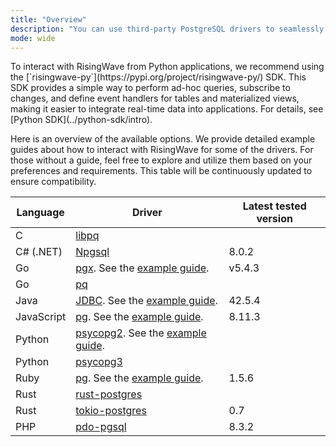 ```yaml
---
title: "Overview"
description: "You can use third-party PostgreSQL drivers to seamlessly interact with RisingWave from your applications."
mode: wide
---
```


<Note>
To interact with RisingWave from Python applications, we recommend using the [`risingwave-py`](https://pypi.org/project/risingwave-py/) SDK. 
This SDK provides a simple way to perform ad-hoc queries, subscribe to changes, and define event handlers for tables and materialized views, making it easier to integrate real-time data into applications. For details, see [Python SDK](../python-sdk/intro).
</Note>

Here is an overview of the available options. We provide detailed example guides about how to interact with RisingWave for some of the drivers. For those without a guide, feel free to explore and utilize them based on your preferences and requirements.
This table will be continuously updated to ensure compatibility.

| Language   | Driver                                                                                                       | Latest tested version |
| ---------- | ------------------------------------------------------------------------------------------------------------ | --------------------- |
| C          | [libpq](https://www.postgresql.org/docs/current/libpq.html)                                                  |                       |
| C# (.NET)  | [Npgsql](https://www.npgsql.org/)                                                                            | 8.0.2                 |
| Go         | [pgx](https://pkg.go.dev/github.com/jackc/pgx/v5). See the [example guide](/client-libraries/go).  | v5.4.3                |
| Go         | [pq](https://github.com/lib/pq)                                                                              |                       |
| Java       | [JDBC](https://jdbc.postgresql.org/). See the [example guide](/client-libraries/java).             | 42.5.4                |
| JavaScript | [pg](https://www.npmjs.com/package/pg). See the [example guide](/client-libraries/nodejs).         | 8.11.3                |
| Python     | [psycopg2](https://pypi.org/project/psycopg2/). See the [example guide](/client-libraries/python). |                       |
| Python     | [psycopg3](https://pypi.org/project/psycopg/)                                                                |                       |
| Ruby       | [pg](https://github.com/ged/ruby-pg). See the [example guide](/client-libraries/ruby).             | 1.5.6                 |
| Rust       | [rust-postgres](https://crates.io/crates/postgres)                                                           |                       |
| Rust       | [tokio-postgres](https://docs.rs/tokio-postgres/latest/tokio%5Fpostgres/)                                    | 0.7                   |
| PHP        | [pdo-pgsql](https://www.php.net/manual/en/ref.pdo-pgsql.php)                                                 | 8.3.2                 |
